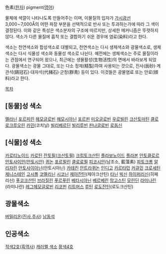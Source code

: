 色素([[한자]])
pigment([[영어]])
 
물체에 색깔이 나타나도록 만들어주는 이며, 이물질의 입자가 [[가시광선]] 3,000∼7,000Å의 어떤 파장 부분을 선택적으로 반사 또는 투과하는가에 따라 그 색이 결정된다. 이와 같은 특성은 색소분자의 구조에 따르지만, 상세한 메커니즘은 뚜렷하지 않다. 색소가 다른 물질에 흡착 또는 결합하기 쉬운 경우에 염료(染料)라고 한다.

색소는 천연색소와 합성색소로 대별되고, 천연색소는 다시 생체색소와 광물색소로, 생체색소는 다시 식물성 색소와 동물성 색소로 나뉜다. 예전에는 생체색소는 주로 물질이라는 관점에서 연구되어 왔으나, 최근에는 생물활성(生物活性)의 면에서 바라보게 되었다. 광물색소는 광물 그대로, 또는 다소 정제(精製)하여 사용되는 것으로, 진사(辰砂)·계관석(鷄冠石)·대자석(代赭石)·군청(群靑) 등이 있다. 이것들은 광물염료 또는 안료(顔料)라고 한다. 

[[목차]] 

== [동물]성 색소 ==
[[멜라닌]]  
[[포르피린]] 
[[헤모글로빈]]
[[헤모시아닌]]
[[포르핀]]
[[미오글로빈]]  
[[우로빌린]]
[[크산토마틴]] 
[[클로로크루오린]]
[[카민]](코치닐) 
[[빌리베르딘]]
[[빌리루빈]]
[[핀나글로빈]]
[[로돕신]]

== [식물]성 색소 ==
[[카로티노이드]]
[[카로틴]]
[[잔토필(크산토필)]]
[[크립토크산틴]]
[[플라보노이드]]
[[플라본]]
[[안토클로르]]
[[안토사이안(안토시안)]]
[[퀴논]]
[[포르필린]]
[[클로로필]]
[[피코시안]](남조소, 藍藻素)
[[피토크롬]]
[[알리자린]]
[[안토사이아닌]](안토시아닌)
[[카테킨]]
[[안트라퀴논]]
[[인디고]]
[[카르타민]]
[[커큐민]]
[[크로세틴]]
[[제니스테인]]
[[고시폴]]
[[코멜리닌]]
[[시코닌]]
[[제아잔틴]](제아크산틴)
[[타닌]]
[[빅신]]
[[하이퍼리신]](히페리신)
[[푸코크산틴]]
[[브라질린]]
[[푸르푸린]]
[[베타시아닌]]
[[베르베린]]
[[망고스틴]]
[[모린딘]]
[[라미나린]](라미나란)
[[레그헤모글로빈]]
[[리코핀]]
[[리트머스]]
[[루틴]]
[[로도잔틴]](로도크산틴)

== 광물색소 ==
[[버밀리온]]([[진사]],[[주사]])
[[남동석]]
== 인공색소 ==
[[적색2호]]([[흑역사]])
[[캐러멜 색소]]
[[황색4호]]


